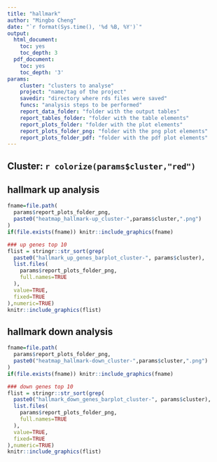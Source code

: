```yaml
---
title: "hallmark"
author: "Mingbo Cheng"
date: "`r format(Sys.time(), '%d %B, %Y')`"
output:
  html_document:
    toc: yes
    toc_depth: 3
  pdf_document:
    toc: yes
    toc_depth: '3'
params:
    cluster: "clusters to analyse"
    project: "name/tag of the project"
    savedir: "directory where rds files were saved"
    funcs: "analysis steps to be performed"
    report_data_folder: "folder with the output tables"
    report_tables_folder: "folder with the table elements"
    report_plots_folder: "folder with the plot elements"
    report_plots_folder_png: "folder with the png plot elements"
    report_plots_folder_pdf: "folder with the pdf plot elements"
---
```


## Cluster: `r colorize(params$cluster,"red")`

## hallmark up analysis
```r
fname=file.path(
  params$report_plots_folder_png,
  paste0("heatmap_hallmark-up_cluster-",params$cluster,".png")
)
if(file.exists(fname)) knitr::include_graphics(fname)
```

```r
### up genes top 10
flist = stringr::str_sort(grep(
  paste0("hallmark_up_genes_barplot_cluster-", params$cluster),
  list.files(
    params$report_plots_folder_png,
    full.names=TRUE
  ),
  value=TRUE,
  fixed=TRUE
),numeric=TRUE)
knitr::include_graphics(flist)

```

## hallmark down analysis
```r
fname=file.path(
  params$report_plots_folder_png,
  paste0("heatmap_hallmark-down_cluster-",params$cluster,".png")
)
if(file.exists(fname)) knitr::include_graphics(fname)
```

```r
### down genes top 10
flist = stringr::str_sort(grep(
  paste0("hallmark_down_genes_barplot_cluster-", params$cluster),
  list.files(
    params$report_plots_folder_png,
    full.names=TRUE
  ),
  value=TRUE,
  fixed=TRUE
),numeric=TRUE)
knitr::include_graphics(flist)
```
